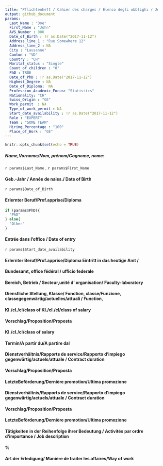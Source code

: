 ```yaml
---
title: "Pflichtenheft / Cahier des charges / Elenco degli obblighi / Job description"
output: github_document
params:
  Last_Name : "Doe"
  First_Name : "John"
  AVS_Number : 000
  Date_of_Birth : !r as.Date("2017-11-12")
  Address_line_1 : "Rue Somewhere 12" 
  Address_line_2 : NA
  City : "Lausanne"
  Canton : "VD"
  Country : "CH"
  Marital_status : "Single" 
  Count_of_children : "0"
  PhD : TRUE
  Date_of_PhD : !r as.Date("2017-11-12")
  Highest_Degree : NA
  Date_of_Diploma:  NA
  Profession_Academic_Focus: "Statistics"
  Nationality: "CH"
  Swiss_Origin : "GE"
  Work_permit  : NA
  Type_of_work_permit : NA
  Start_date_availability : !r as.Date("2017-11-12")
  Role : "EXPERT"
  Team : "SOME TEAM"
  Hiring_Percentage : "100" 
  Place_of_Work : "GE"
---
```


```r
knitr::opts_chunk$set(echo = TRUE)
```

##### Name,Vorname/Nom, prénom/Cognome, nome:  

`r params$Last_Name` ,  `r params$First_Name`

#### Geb.-Jahr / Année de naiss./ Date of Birth

`r params$Date_of_Birth`

#### Erlernter Beruf/Prof.apprise/Diploma

```r
if (params$PhD){
  "PhD"
} else{
  "Other"
}

```

#### Entrée dans l'office / Date of entry

`r params$Start_date_availability`

#### Erlernter Beruf/Prof.apprise/Diploma Eintritt in das heutige Amt / 

#### Bundesamt, office fédéral / ufficio federale

#### Bereich, Betrieb / Secteur,unité d' organisation/ Faculty-laboratory

#### Dienstliche Stellung, Klasse/ Fonction, classe/Funzione, classegegenwärtig/actuelles/attuali / Function,

#### Kl./cl./cl/class of Kl./cl./cl/class of salary 

#### Vorschlag/Proposition/Proposta

#### Kl./cl./cl/class of salary
 
#### Termin/A partir du/A partire dal

#### Dienstverhältnis/Rapports de service/Rapporto d'impiego gegenwärtig/actuels/attuale / Contract duration 

#### Vorschlag/Proposition/Proposta

#### LetzteBeförderung/Dernière promotion/Ultima promozione

#### Dienstverhältnis/Rapports de service/Rapporto d'impiego gegenwärtig/actuels/attuale / Contract duration
 
#### Vorschlag/Proposition/Proposta
 
#### LetzteBeförderung/Dernière promotion/Ultima promozione

#### Tätigkeiten in der Reihenfolge ihrer Bedeutung / Activités par ordre d'importance / Job description

#### % 

#### Art der Erledigung/ Manière de traiter les affaires/Way of work